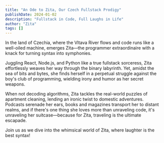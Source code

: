 ```yaml
---
title: "An Ode to Zita, Our Czech Fullstack Prodigy"
publishDate: 2024-01-02
description: "Fullstack in Code, Full Laughs in Life"
author: "Zita"
tags: []
---
```



In the land of Czechia, where the Vltava River flows and code runs like a
well-oiled machine, emerges Zita—the programmer extraordinaire with a knack
for turning syntax into symphonies.

Juggling React, Node.js, and Python like a true fullstack sorceress, Zita effortlessly weaves her way through the binary labyrinth. Yet, amidst the sea of bits and bytes, she finds herself in a perpetual struggle against the boy's club of programming, wielding irony and humor as her secret weapons.

When not decoding algorithms, Zita tackles the real-world puzzles of apartment cleaning, lending an ironic twist to domestic adventures. Podcasts serenade her ears, books and magazines transport her to distant realms, and if there's one thing she loves more than unraveling code, it's unraveling her suitcase—because for Zita, traveling is the ultimate escapade.

Join us as we dive into the whimsical world of Zita, where laughter is the best syntax!
